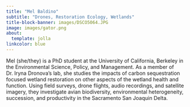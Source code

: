 ```yaml
---
title: "Mel Baldino"
subtitle: "Drones, Restoration Ecology, Wetlands"
title-block-banner: images/DSCO5064.JPG
image: images/gator.png
about:
  template: jolla
linkcolor: blue 
---
```


Mel (she/they) is a PhD student at the University of California, Berkeley in the Environmental Science, Policy, and Management. As a member of Dr. Iryna Dronova's lab, she studies the impacts of carbon sequestration focused wetland restoration on other aspects of the wetland health and function. Using field surveys, drone flights, audio recordings, and satellite imagery, they investigate avian biodiversity, environmental heterogeneity, succession, and productivity in the Sacramento San Joaquin Delta. 

